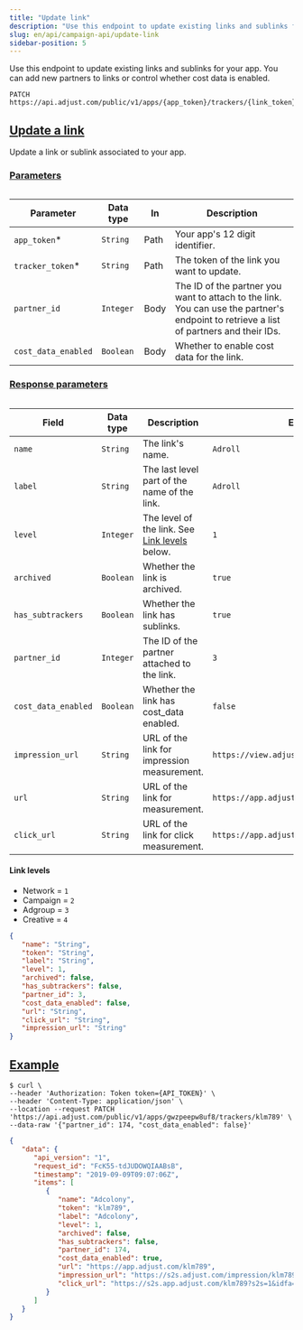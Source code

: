 ```yaml
---
title: "Update link"
description: "Use this endpoint to update existing links and sublinks for your app."
slug: en/api/campaign-api/update-link
sidebar-position: 5
---
```


Use this endpoint to update existing links and sublinks for your app. You can add new partners to links or control whether cost data is enabled.

```http title="Endpoint" "{app_token}/trackers/{link_token}"
PATCH https://api.adjust.com/public/v1/apps/{app_token}/trackers/{link_token}
```

## [Update a link](update-link)

Update a link or sublink associated to your app.

### [Parameters](parameters)

<Table>

| Parameter           | Data type | In   | Description                                                                                                                            |
| ------------------- | --------- | ---- | -------------------------------------------------------------------------------------------------------------------------------------- |
| `app_token`\*       | `String`  | Path | Your app's 12 digit identifier.                                                                                                        |
| `tracker_token`\*   | `String`  | Path | The token of the link you want to update.                                                                                              |
| `partner_id`        | `Integer` | Body | The ID of the partner you want to attach to the link. You can use the partner's endpoint to retrieve a list of partners and their IDs. |
| `cost_data_enabled` | `Boolean` | Body | Whether to enable cost data for the link.                                                                                              |

</Table>

### [Response parameters](response-parameters)

<Table search>

| Field               | Data type | Description                                                   | Example                                     |
| ------------------- | --------- | ------------------------------------------------------------- | ------------------------------------------- |
| `name`              | `String`  | The link's name.                                              | `Adroll`                                    |
| `label`             | `String`  | The last level part of the name of the link.                  | `Adroll`                                    |
| `level`             | `Integer` | The level of the link. See [Link levels](#link-levels) below. | `1`                                         |
| `archived`          | `Boolean` | Whether the link is archived.                                 | `true`                                      |
| `has_subtrackers`   | `Boolean` | Whether the link has sublinks.                                | `true`                                      |
| `partner_id`        | `Integer` | The ID of the partner attached to the link.                   | `3`                                         |
| `cost_data_enabled` | `Boolean` | Whether the link has cost_data enabled.                       | `false`                                     |
| `impression_url`    | `String`  | URL of the link for impression measurement.                   | `https://view.adjust.com/impression/abc123` |
| `url`               | `String`  | URL of the link for measurement.                              | `https://app.adjust.com/abc123`             |
| `click_url`         | `String`  | URL of the link for click measurement.                        | `https://app.adjust.com/abc123`             |

</Table>

#### Link levels

-  Network = `1`
-  Campaign = `2`
-  Adgroup = `3`
-  Creative = `4`

```json title="Response format"
{
   "name": "String",
   "token": "String",
   "label": "String",
   "level": 1,
   "archived": false,
   "has_subtrackers": false,
   "partner_id": 3,
   "cost_data_enabled": false,
   "url": "String",
   "click_url": "String",
   "impression_url": "String"
}
```

## [Example](example)

```console title="cURL" "gwzpeepw8uf8" "klm789"
$ curl \
--header 'Authorization: Token token={API_TOKEN}' \
--header 'Content-Type: application/json' \
--location --request PATCH 'https://api.adjust.com/public/v1/apps/gwzpeepw8uf8/trackers/klm789' \
--data-raw '{"partner_id": 174, "cost_data_enabled": false}'
```

```json title="Success response"
{
   "data": {
      "api_version": "1",
      "request_id": "FcK55-tdJUDOWQIAABsB",
      "timestamp": "2019-09-09T09:07:06Z",
      "items": [
         {
            "name": "Adcolony",
            "token": "klm789",
            "label": "Adcolony",
            "level": 1,
            "archived": false,
            "has_subtrackers": false,
            "partner_id": 174,
            "cost_data_enabled": true,
            "url": "https://app.adjust.com/klm789",
            "impression_url": "https://s2s.adjust.com/impression/klm789?s2s=1&idfa=[IDFA]&gps_adid=[GOOGLE_AD_ID]&ip_address=  [IP_ADDRESS]&adcolony_click_id=[CLICK_ID]&android_id_upper_sha1=[SHA1_ANDROID_ID]&cost_id=[CLICK_ID]&cost_type=[BID_TYPE]&cost_amount=[BID]&cost_currency=USD",
            "click_url": "https://s2s.app.adjust.com/klm789?s2s=1&idfa=[IDFA]&gps_adid=[GOOGLE_AD_ID]&ip_address=[IP_ADDRESS]&adcolony_click_id=[CLICK_ID]&android_id_upper_sha1=[SHA1_ANDROID_ID]&cost_id=[CLICK_ID]&cost_type=[BID_TYPE]&cost_amount=[BID]&cost_currency=USD"
         }
      ]
   }
}
```

